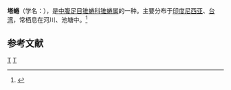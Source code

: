 {{Infraspeciesbox
| genus = Thiara
| species = scabra
| subspecies = scabra
| authority = (Muller, 1774)
}}
'''塔蜷'''（学名：''{{lang|la|Thiara scabra scabra}}''），是[[中腹足目|中腹足目]][[锥蜷科|锥蜷科]][[锥蜷属|锥蜷属]]的一种。主要分布于[[印度尼西亚|印度尼西亚]]、[[台湾|台湾]]，常栖息在河川、池塘中。<ref>{{cite web|url=http://shell.sinica.edu.tw/chinese/shellbase_detail.php?science_no=340|title=国际贝库：塔蜷|publisher=台湾贝类资料库|accessdate=2009-08-11|archive-date=2016-03-04|archive-url=https://web.archive.org/web/20160304103350/http://shell.sinica.edu.tw/chinese/shellbase_detail.php?science_no=340|dead-url=no}}</ref>

== 参考文献 ==
{{reflist}}

{{taxonbar}}
[[Category:_1774年描述的动物|T]]
[[Category:锥蜷属|T]]